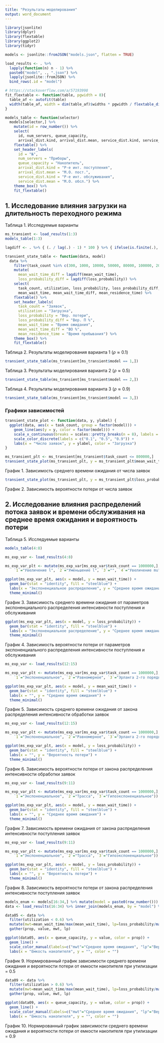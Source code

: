 ```yaml
---
title: "Результаты моделирования"
output: word_document
---
```


```r
library(jsonlite)
library(dplyr)
library(flextable)
library(ggplot2)
library(tidyr)

models <- jsonlite::fromJSON("models.json", flatten = TRUE)

load_results <- . %>%
  lapply(function(n) n - 1) %>%
  paste0("model", ., ".json") %>%
  lapply(jsonlite::fromJSON) %>%
  bind_rows(.id = "model")
```

```r
# https://stackoverflow.com/a/57193998
fit_flextable <- function(table, pgwidth = 8){
  table_af <- autofit(table)
  width(table_af, width = dim(table_af)$widths * pgwidth / flextable_dim(table_af)$widths)
}

models_table <- function(selector)
  models[selector,] %>%
    mutate(id = row_number()) %>%
    select(
      id, num_servers, queue_capacity,
      arrival_dist.kind, arrival_dist.mean, service_dist.kind, service_dist.mean) %>%
    flextable() %>%
    set_header_labels(
      id = "№",
      num_servers = "Приборы",
      queue_capacity = "Накопитель",
      arrival_dist.kind = "Р-е инт. поступления",
      arrival_dist.mean = "М.О. пост.",
      service_dist.kind = "Р-е инт. обслуживания",
      service_dist.mean = "М.О. обсл.") %>%
    theme_box() %>%
    fit_flextable()
```

## 1. Исследование влияния загрузки на длительность переходного режима

Таблица 1. Исследуемые варианты

```r
ms_transient <- load_results(1:3)
models_table(1:3)
```

```r
lagdiff <- . %>% { (. / lag(.) - 1) * 100 } %>% { ifelse(is.finite(.), round(., digits = 2), 0) }

transient_state_table <- function(data, model)
  data %>%
    filter(task_count %in% c(300, 1000, 10000, 50000, 80000, 100000, 200000, 400000, 600000, 800000, 1000000)) %>%
    mutate(
      mean_wait_time_diff = lagdiff(mean_wait_time),
      loss_probability_diff = lagdiff(loss_probability)) %>%
    select(
      task_count, utilization, loss_probability, loss_probability_diff,
      mean_wait_time, mean_wait_time_diff, mean_residence_time) %>%
    flextable() %>%
    set_header_labels(
      task_count = "Заявок",
      utilization = "Загрузка",
      loss_probability = "Вер. потери",
      loss_probability_diff = "Вер. П %",
      mean_wait_time = "Время ожидания",
      mean_wait_time_diff = "ВО %",
      mean_residence_time = "Время пребывания") %>%
    theme_box() %>%
    fit_flextable()
```

Таблица 2. Результаты моделирования варианта 1 ($\rho \approx 0.1$)

```r
transient_state_table(ms_transient[ms_transient$model == 1,])
```

Таблица 3. Результаты моделирования варианта 2 ($\rho \approx 0.5$)

```r
transient_state_table(ms_transient[ms_transient$model == 2,])
```

Таблица 4. Результаты моделирования варианта 3 ($\rho \approx 0.9$)

```r
transient_state_table(ms_transient[ms_transient$model == 3,])
```

### Графики зависимостей

```r
transient_state_plot <- function(data, y, ylabel) {
  ggplot(data, aes(x = task_count, group = factor(model))) +
    geom_line(aes(y = y, color = factor(model))) +
    scale_x_continuous(breaks = scales::pretty_breaks(n = 8), labels = function(x) format(x, scientific = FALSE)) +
    scale_color_discrete(labels = c("0.1", "0.5", "0.9")) +
    labs(x = "Число заявок", y = ylabel, color = "Загрузка")
}
```

```r
ms_transient_plt <- ms_transient[ms_transient$task_count <= 800000,]
transient_state_plot(ms_transient_plt, y = ms_transient_plt$mean_wait_time, ylabel = "Среднее время ожидания")
```

График 1. Зависимость среднего времени ожидания от числа заявок

```r
transient_state_plot(ms_transient_plt, y = ms_transient_plt$loss_probability, ylabel = "Вероятность потери")
```

График 2. Зависимость вероятности потери от числа заявок

## 2. Исследование влияния распределений потока заявок и времени обслуживания на среднее время ожидания и вероятность потери

Таблица 5. Исследуемые варианты

```r
models_table(4:8)
```

```r
ms_exp_var <- load_results(4:8)

ms_exp_var_plt <- mutate(ms_exp_var[ms_exp_var$task_count == 1000000,], model=recode_factor(model,
    `1`="Увеличение l", `2`="Уменьшение l", `3`="", `4`="Увеличение mu", `5`="Уменьшение mu"))

ggplot(ms_exp_var_plt, aes(x = model, y = mean_wait_time)) +
  geom_bar(stat = "identity", fill = "steelblue") +
  labs(x = "Экспоненциальное распределение", y = "Среднее время ожидания") +
  theme_minimal()
```

График 3. Зависимость среднего времени ожидания от параметров экспоненциального распределения интенсивности поступления и обслуживания

```r
ggplot(ms_exp_var_plt, aes(x = model, y = loss_probability)) +
  geom_bar(stat = "identity", fill = "steelblue") +
  labs(x = "Экспоненциальное распределение", y = "Среднее время ожидания") +
  theme_minimal()
```

График 4. Зависимость вероятности потери от параметров экспоненциального распределения интенсивности поступления и обслуживания


```r
ms_exp_var <- load_results(12:15)

ms_exp_var_plt <- mutate(ms_exp_var[ms_exp_var$task_count == 1000000,], model=recode_factor(model,
    `1`="Экспоненциальное", `2`="Равномерное", `3`="Эрланга 2-го порядка", `4`="Гиперэкспоненциальное"))

ggplot(ms_exp_var_plt, aes(x = model, y = mean_wait_time)) +
  geom_bar(stat = "identity", fill = "steelblue") +
  labs(x = "", y = "Среднее время ожидания") +
  theme_minimal()
```

График 5. Зависимость среднего времени ожидания от закона распределения интенсивности обработки заявок

```r
ms_exp_var <- load_results(12:15)

ms_exp_var_plt <- mutate(ms_exp_var[ms_exp_var$task_count == 1000000,], model=recode_factor(model,
    `1`="Экспоненциальное", `2`="Равномерное", `3`="Эрланга 2-го порядка", `4`="Гиперэкспоненциальное"))

ggplot(ms_exp_var_plt, aes(x = model, y = loss_probability)) +
  geom_bar(stat = "identity", fill = "steelblue") +
  labs(x = "", y = "Вероятность потери") +
  theme_minimal()
```

График 6. Зависимость вероятности потери от закона распределения интенсивности обработки заявок

```r
ms_exp_var <- load_results(9:11)

ms_exp_var_plt <- mutate(ms_exp_var[ms_exp_var$task_count == 1000000,], model=recode_factor(model,
    `1`="Экспоненциальное", `2`="Трасса", `3`="Гипоэкспоненциальное"))

ggplot(ms_exp_var_plt, aes(x = model, y = mean_wait_time)) +
  geom_bar(stat = "identity", fill = "steelblue") +
  labs(x = "", y = "Среднее время ожидания") +
  theme_minimal()
```

График 7. Зависимость времени ожидания от закона распределения интенсивности поступления заявок

```r
ms_exp_var <- load_results(9:11)

ms_exp_var_plt <- mutate(ms_exp_var[ms_exp_var$task_count == 1000000,], model=recode_factor(model,
    `1`="Экспоненциальное", `2`="Трасса", `3`="Гипоэкспоненциальное"))

ggplot(ms_exp_var_plt, aes(x = model, y = loss_probability)) +
  geom_bar(stat = "identity", fill = "steelblue") +
  labs(x = "", y = "Вероятность потери") +
  theme_minimal()
```

График 8. Зависимость вероятности потери от закона распределения интенсивности поступления заявок

```r
models_enum <- models[16:34,] %>% mutate(model = paste0(row_number()))
data <- load_results(16:34) %>% inner_join(models_enum, by = "model") %>% filter(task_count == 1000000)

data05 <- data %>%
  filter(utilization < 0.6) %>%
  mutate(mwt=mean_wait_time/max(mean_wait_time), lp=loss_probability/max(loss_probability)) %>%
  gather(prop, value, mwt, lp)

ggplot(data05, aes(x = queue_capacity, y = value, color = prop)) +
  geom_line() +
  scale_color_manual(labels=c("mwt"="Среднее время ожидания", "lp"="Вероятность потери"), values=c("mwt"="steelblue", "lp"="orange")) +
  labs(x = "Емкость накопителя", y = "", color = "")
```

График 9. Нормированный график зависимости среднего времени ожидания и вероятности потери от емкости накопителя при утилизации = 0.5

```r
data09 <- data %>%
  filter(utilization > 0.6) %>%
  mutate(mwt=mean_wait_time/max(mean_wait_time), lp=loss_probability/max(loss_probability)) %>%
  gather(prop, value, mwt, lp)

ggplot(data09, aes(x = queue_capacity, y = value, color = prop)) +
  geom_line() +
  scale_color_manual(labels=c("mwt"="Среднее время ожидания", "lp"="Вероятность потери"), values=c("mwt"="blue", "lp"="red")) +
  labs(x = "Емкость накопителя", y = "", color = "")
```

График 10. Нормированный график зависимости среднего времени ожидания и вероятности потери от емкости накопителя при утилизации = 0.9
